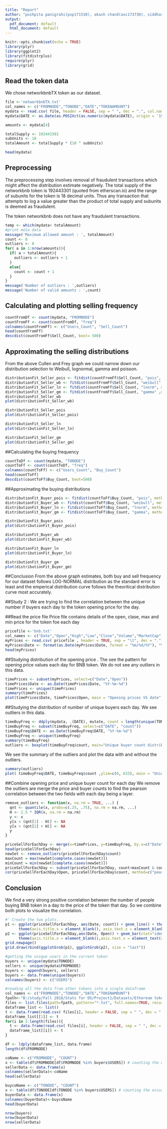 ```yaml
---
title: "Report"
author: "pushpita panigrahi(pxp171530), akash chand(axc173730), siddharth swarup panda(ssp171730)"
output:
  pdf_document: default
  html_document: default
---
```


```r
knitr::opts_chunk$set(echo = TRUE)
library(plyr)
library(ggplot2) 
library(fitdistrplus)
require(plyr)
library(grid)
```
## Read the token data

We chose networkbnbTX token as our dataset. 
```r
file <-'networkbnbTX.txt'
col_names <- c("FROMNODE","TONODE","DATE","TOKENAMOUNT")
mydata <- read.csv( file, header = FALSE, sep = " ", dec = ".", col.names = col_names)
mydata$DATE <- as.Date(as.POSIXct(as.numeric(mydata$DATE), origin = '1970-01-01', tz = 'GMT'))

amounts <- mydata[4]

totalSupply <- 192443301
subUnits <- 18
totalAmount <- totalSupply * (10 ^ subUnits)

head(mydata)
```



## Preprocessing

The preprocessing step involves removal of fraudulent transactions which might affect the distribution estimate negatively. The total supply of the networkbnb token is 192443301 (quoted from etherscan.io) and the range of subunits for the token is 18 decimal units. Thus any transaction that attempts to log a value greater than the product of total supply and subunits is deemed as fraudulent.

The token networkbnb does not have any fraudulent transactions.

```r
temp <- which(mydata< totalAmount)
#print meta data 
message('Maximum allowed amount : ', totalAmount)
count <- 0
outliers <- 0
for( a in 1:nrow(amounts)){
  if( a > totalAmount){
    outliers <- outliers + 1
  }
  else{
    count <- count + 1
  }
}
message('Number of outliers : ',outliers)
message('Number of valid amounts : ',count)
```

## Calculating and plotting selling frequency

```r
countFromDf <- count(mydata, "FROMNODE")
countFromFf <- count(countFromDf, "freq")
colnames(countFromFf) <- c("Users_Count", "Sell_Count")
head(countFromFf)
descdist(countFromFf$Sell_Count, boot= 500)
```

## Approximating the selling distributions

From the above Cullen and Frey graph we could narrow down our distribution selection to Weibull, lognormal, gamma and poisson.
```r
distributionFit_Seller_pois <- fitdist(countFromFf$Sell_Count, "pois", method ="mle")
distributionFit_Seller_wb <- fitdist(countFromFf$Sell_Count, "weibull", method ="mle")
distributionFit_Seller_ln <- fitdist(countFromFf$Sell_Count, "lnorm", method ="mle")
distributionFit_Seller_gm <- fitdist(countFromFf$Sell_Count, "gamma" ,method="mme")
distributionFit_Seller_wb
plot(distributionFit_Seller_wb)

distributionFit_Seller_pois
plot(distributionFit_Seller_pois)

distributionFit_Seller_ln
plot(distributionFit_Seller_ln)

distributionFit_Seller_gm
plot(distributionFit_Seller_gm)
```

##Calculating the buying frequency
```r
countToDf <- count(mydata, "TONODE")
countToFf <- count(countToDf, "freq")
colnames(countToFf) <- c("Users_Count", "Buy_Count")
head(countToFf)
descdist(countToFf$Buy_Count, boot=500)
```
##Approximating the buying distributions
```r
distributionFit_Buyer_pois <- fitdist(countToFf$Buy_Count, "pois", method ="mle")
distributionFit_Buyer_wb <- fitdist(countToFf$Buy_Count, "weibull", method ="mle")
distributionFit_Buyer_ln <- fitdist(countToFf$Buy_Count, "lnorm", method ="mle")
distributionFit_Buyer_gm <- fitdist(countToFf$Buy_Count, "gamma", method ="mme")

distributionFit_Buyer_pois
plot(distributionFit_Buyer_pois)

distributionFit_Buyer_wb
plot(distributionFit_Buyer_wb)

distributionFit_Buyer_ln
plot(distributionFit_Buyer_ln)

distributionFit_Buyer_gm
plot(distributionFit_Buyer_gm)
```

##Conclusion
From the above graph estimates, both buy and sell frequency for our dataset follows LOG-NORMAL distribution as the standard error is least and the emperical distribution curve follows the theoritical distribution curve most accurately.

##Study 2 : 
We are trying to find the correlation between the unique number if buyers each day to the token opening price for the day. 

##Read the price file 
Price file contains details of the open, clase, max and min price for the token foe each day
```r
pricefile <-'bnb.txt'
col_names <- c("Date","Open","High","Low","Close","Volume","MarketCap")
myPrices <- read.csv( pricefile , header = TRUE, sep = "\t", dec = ".", col.names = col_names)
myPrices$Date <- format(as.Date(myPrices$Date, format = "%m/%d/%Y"), "%Y-%m-%d")
head(myPrices)
```

##Studying distribution of the opening price . 
The see the pattern for opening price values each day for BNB token. We do not see any outliers in this data.
```r
timePrices <- subset(myPrices, select=c("Date","Open"))
timePrices$Date <- as.Date(timePrices$Date, "%Y-%m-%d")
timePrices <- unique(timePrices)
summary(timePrices)
plot(timePrices$Date, timePrices$Open, main = "Opening prices VS date", xlab = "Date", ylab="Open price")
```

##Studying the distribution of number of unique buyers each day. 
We see outliers in this data. 
```r
timeBuyFreq <- ddply(mydata, .(DATE), mutate, count = length(unique(TONODE)))
timeBuyFreq <- subset(timeBuyFreq, select=c("DATE", "count"))
timeBuyFreq$DATE <- as.Date(timeBuyFreq$DATE, "%Y-%m-%d")
timeBuyFreq <- unique(timeBuyFreq)
summary(timeBuyFreq)
outliers <- boxplot(timeBuyFreq$count, main="Unique buyer count distribution", ylab="unique buyer count")$out
```

We see the summary of the outliers and plot the data with and without the outliers.
```r
summary(outliers)
plot( timeBuyFreq$DATE, timeBuyFreq$count ,ylim=c(0, 633), main = "Unique buyer count VS date", xlab = "Date", ylab="Unique buyer count")
```

##Combine opening price and unique buyer count for each day
We remove the outliers are merge the price and buyer counts to find the pearson correlation between the two fields with each day being a layer.
```r
remove_outliers <- function(x, na.rm = TRUE, ...) {
  qnt <- quantile(x, probs=c(.25, .75), na.rm = na.rm, ...)
  H <- 2.5 * IQR(x, na.rm = na.rm)
  y <- x
  y[x < (qnt[1] - H)] <- NA
  y[x > (qnt[2] + H)] <- NA
  y
}

priceSellForEachDay <- merge(x=timePrices, y=timeBuyFreq, by.x=c("Date"), by.y = c("DATE"))
head(priceSellForEachDay)
newSet <- remove_outliers(priceSellForEachDay$count)
maxCount = max(newSet[complete.cases(newSet)])
minCount = min(newSet[complete.cases(newSet)])
priceSellForEachDay <- subset(priceSellForEachDay, count<maxCount & count>minCount)
cor(priceSellForEachDay$Open, priceSellForEachDay$count, method=c("pearson"))
```
## Conclusion
We find a very strong positive correlation between the number of people buying BNB token in a day to the price of the token that day. So we combine both plots to visualize the correlation. 

```r
#' Create the two plots.
p1 <- ggplot(priceSellForEachDay, aes(Date, count)) + geom_line() + theme_minimal() + 
      theme(axis.title.x = element_blank(), axis.text.x = element_blank())
p2 <- ggplot(priceSellForEachDay,aes(Date, Open)) + geom_bar(stat="identity") + theme_minimal() + 
      theme(axis.title.x = element_blank(),axis.text.x = element_text(angle=90))
grid.newpage()
grid.draw(rbind(ggplotGrob(p1), ggplotGrob(p2), size = "last"))
```

```r
#getting the unique users in the current token
buyers <- unique(mydata$TONODE) 
sellers <- unique(mydata$FROMNODE)
buyers <- append(buyers, sellers)
buyers <- data.frame(unique(buyers))
colnames(buyers) <- c("USERS")

#reading all the data from other tokens into a single dataframe
col_names <- c("FROMNODE","TONODE","DATE","TOKENAMOUNT")
fpath<-"B:/study/Fall 2018/Stats for DS/Project1/Datasets/Ethereum token graphs/"
files <- list.files(path=fpath, pattern="*.txt", full.names=TRUE, recursive=FALSE)
dataframe_list <- list()
t <- data.frame(read.csv( files[i], header = FALSE, sep = " ", dec = ".", col.names = col_names))
dataframe_list[[1]] <- t
for(i in 2:length(files)){
  t <- data.frame(read.csv( files[i], header = FALSE, sep = " ", dec = ".", col.names = col_names))
  dataframe_list[[i]] <- t
}


```

```r
df <- ldply(dataframe_list, data.frame)
length(df$FROMNODE)
```

```r
coName <- c("FROMNODE", "COUNT")
x <- table(df$FROMNODE[df$FROMNODE %in% buyers$USERS]) # counting the occurances of the users in the TONODE column of other tokens
sellerData <- data.frame(x)
colnames(sellerData)<-coName
head(sellerData)

```

```r
buycoName <- c("TONODE", "COUNT")
x <- table(df$TONODE[df$TONODE %in% buyers$USERS]) # counting the occurances of the users in the FROMNODE column of other tokens
buyerData <- data.frame(x)
colnames(buyerData)<-buycoName
head(buyerData)

```

```r
nrow(buyers)
nrow(buyerData)
nrow(sellerData)

```



